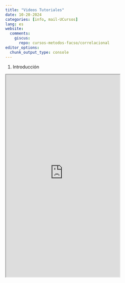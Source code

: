 ```yaml
---
title: "Videos Tutoriales"
date: 10-20-2024
categories: [info, mail-UCursos]
lang: es
website:
  comments:
    giscus:
      repo: cursos-metodos-facso/correlacional
editor_options: 
  chunk_output_type: console
---
```


1. Introducción
   
<iframe src="https://drive.google.com/file/d/1evVjJSmMdseI07b3o0c1nb-B1uY8_3tc/preview" width="360" height="640" allow="autoplay"></iframe>

